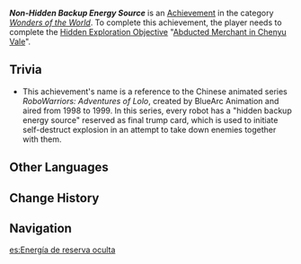 {{Achievement Infobox
|id           = 81461
|order id     = 1445
|category     = Wonders of the World
|description  = Restart the ruin machine in [[Chenyu Vale]].
|requirements = Complete "[[Abducted Merchant in Chenyu Vale]]"
|primogems    = 5
|tracking     = 
|topic        = 
|type         = Exploration
|quest        = 
|hidden       = 1
}}
'''''Non-Hidden Backup Energy Source''''' is an [[Achievement]] in the category ''[[Wonders of the World]]''. To complete this achievement, the player needs to complete the [[Hidden Exploration Objective]] "[[Abducted Merchant in Chenyu Vale]]".
<!--
==Gameplay Notes==
* 

==Gallery==
{{Preview
|size=300px
|file=
|caption=
}}
-->
==Trivia==
* This achievement's name is a reference to the Chinese animated series ''RoboWarriors: Adventures of Lolo'', created by BlueArc Animation and aired from 1998 to 1999. In this series, every robot has a "hidden backup energy source" reserved as final trump card, which is used to initiate self-destruct explosion in an attempt to take down enemies together with them.
<!--
==Video Guides==
{{EVT
|video1   = 
|caption1 = 
}}
-->
==Other Languages==
{{Other Languages
|en      = Non-Hidden Backup Energy Source
|zhs     = 后备非隐藏能源
|zhs_rm  = 
|zht     = 後備非隱藏能源
|zht_rm  = 
|zh_tl   = 
|ja      = 隠されていないエネルギーのバックアップ
|ja_rm   = Kakusarete Inai Enerugii no Bakkuappu
|ja_tl   = Non-Hidden Energy Backup
|ko      = 예비 동력원
|ko_rm   = 
|ko_tl   = 
|es      = Energía de reserva oculta
|es_tl   = Hidden Energy Reserve
|fr      = Source d'énergie de secours non cachée
|fr_tl   = Non-Hidden Emergency Energy Source
|ru      = Нескрытый источник резервного питания
|ru_tl   = Non-Hidden Reserve Power Source
|th      = พลังงานทางเลือกสำรองที่ไม่ซ่อนเร้น
|th_rm   = 
|th_tl   = 
|vi      = Năng Lượng Dự Phòng Lộ Liễu
|vi_tl   = 
|de      = Nicht versteckte Reserve-Energiequelle
|de_tl   = Non-Hidden Backup Energy Source
|id      = Sumber Energi Cadangan Tak Tersembunyi
|id_tl   = Non-Hidden Backup Energy Source
|pt      = Fonte de Energia Reserva Exposta
|pt_tl   = 
|tr      = Gizli Olmayan Yedek Enerji Kaynağı
|tr_tl   = 
|it      = Fonte d'energia di riserva non nascosta
|it_tl   = 
}}

==Change History==
{{Change History|4.4}}

==Navigation==
{{Achievement Navbox}}

[[es:Energía de reserva oculta]]